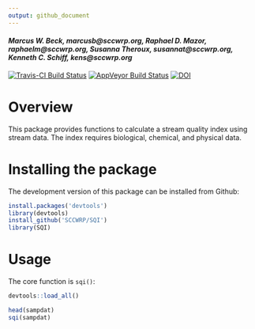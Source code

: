 ```yaml
---
output: github_document
---
```


#### *Marcus W. Beck, marcusb@sccwrp.org, Raphael D. Mazor, raphaelm@sccwrp.org, Susanna Theroux, susannat@sccwrp.org, Kenneth C. Schiff, kens@sccwrp.org*

[![Travis-CI Build Status](https://travis-ci.org/SCCWRP/SQI.svg?branch=master)](https://travis-ci.org/SCCWRP/SQI)
 [![AppVeyor Build Status](https://ci.appveyor.com/api/projects/status/github/SCCWRP/SQI?branch=master&svg=true)](https://ci.appveyor.com/project/SCCWRP/SQI)
[![DOI](https://zenodo.org/badge/154087271.svg)](https://zenodo.org/badge/latestdoi/154087271)

# Overview 

This package provides functions to calculate a stream quality index using stream data.  The index requires biological, chemical, and physical data.

# Installing the package

The development version of this package can be installed from Github:

```r
install.packages('devtools')
library(devtools)
install_github('SCCWRP/SQI')
library(SQI)
```

# Usage

The core function is `sqi()`: 

```r
devtools::load_all()
```
```r
head(sampdat)
sqi(sampdat)
```

